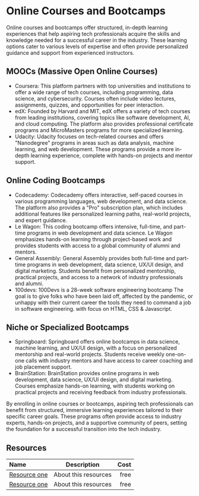 # Online Courses and Bootcamps

Online courses and bootcamps offer structured, in-depth learning experiences that help aspiring tech professionals acquire
the skills and knowledge needed for a successful career in the industry. These learning options cater to various levels of
expertise and often provide personalized guidance and support from experienced instructors.

## MOOCs (Massive Open Online Courses)

- Coursera: This platform partners with top universities and institutions to offer a wide range of tech courses, including programming, data science, and cybersecurity. Courses often include video lectures, assignments, quizzes, and opportunities for peer interaction.
- edX: Founded by Harvard and MIT, edX offers a variety of tech courses from leading institutions, covering topics like software development, AI, and cloud computing. The platform also provides professional certificate programs and MicroMasters programs for more specialized learning.
- Udacity: Udacity focuses on tech-related courses and offers "Nanodegree" programs in areas such as data analysis, machine learning, and web development. These programs provide a more in-depth learning experience, complete with hands-on projects and mentor support.

## Online Coding Bootcamps

- Codecademy: Codecademy offers interactive, self-paced courses in various programming languages, web development, and
  data science. The platform also provides a "Pro" subscription plan, which includes additional features like personalized
  learning paths, real-world projects, and expert guidance.
- Le Wagon: This coding bootcamp offers intensive, full-time, and part-time programs in web development and data science.
  Le Wagon emphasizes hands-on learning through project-based work and provides students with access to a global community
  of alumni and mentors.
- General Assembly: General Assembly provides both full-time and part-time programs in web development, data science, UX/UI
  design, and digital marketing. Students benefit from personalized mentorship, practical projects, and access to a network of
  industry professionals and alumni.
- 100devs: 100Devs is a 28-week software engineering bootcamp The goal is to give folks who have been laid off, affected by the pandemic, or unhappy with their current career the tools they need to command a job in software engineering. with focus on HTML, CSS & Javascript. 

## Niche or Specialized Bootcamps

- Springboard: Springboard offers online bootcamps in data science, machine learning, and UX/UI design, with a focus on
  personalized mentorship and real-world projects. Students receive weekly one-on-one calls with industry mentors and have
  access to career coaching and job placement support.
- BrainStation: BrainStation provides online programs in web development, data science, UX/UI design, and digital marketing.
  Courses emphasize hands-on learning, with students working on practical projects and receiving feedback from industry
  professionals.

By enrolling in online courses or bootcamps, aspiring tech professionals can benefit from structured, immersive learning
experiences tailored to their specific career goals. These programs often provide access to industry experts, hands-on
projects, and a supportive community of peers, setting the foundation for a successful transition into the tech industry.

## Resources

| Name   | Description | Cost |
| :----- | :----: | ----: |
| [Resource one](https://example.com/)    |  About this resources   |   free |
| [Resource one](https://example.com/)    |  About this resources   |   free |
